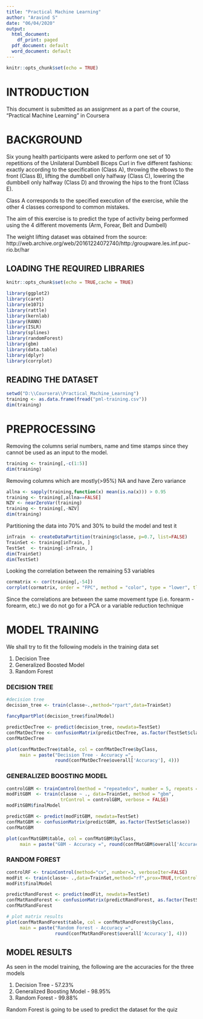 ```yaml
---
title: "Practical Machine Learning"
author: "Aravind S"
date: "06/04/2020"
output:
  html_document:
    df_print: paged
  pdf_document: default
  word_document: default
---
```


```r
knitr::opts_chunk$set(echo = TRUE)
```

# INTRODUCTION
This document is submitted as an assignment as a part of the course, "Practical Machine Learning" in Coursera

# BACKGROUND 
Six young health participants were asked to perform one set of 10 repetitions of the Unilateral Dumbbell Biceps Curl in five different fashions: exactly according to the specification (Class A), throwing the elbows to the front (Class B), lifting the dumbbell only halfway (Class C), lowering the dumbbell only halfway (Class D) and throwing the hips to the front (Class E).

Class A corresponds to the specified execution of the exercise, while the other 4 classes correspond to common mistakes. 

The aim of this exercise is to predict the type of activity being performed using the 4 different movements (Arm, Forear, Belt and Dumbell)

The weight lifting dataset was obtained from the source:  http://web.archive.org/web/20161224072740/http:/groupware.les.inf.puc-rio.br/har

## LOADING THE REQUIRED LIBRARIES
```r
knitr::opts_chunk$set(echo = TRUE,cache = TRUE) 
```

```r
library(ggplot2)
library(caret)
library(e1071)
library(rattle)
library(kernlab)
library(RANN)
library(ISLR)
library(splines)
library(randomForest)
library(gbm)
library(data.table)
library(dplyr)
library(corrplot)
```

## READING THE DATASET
```r
setwd("D:\\Coursera\\Practical_Machine_Learning")
training <- as.data.frame(fread("pml-training.csv"))
dim(training)
```

# PREPROCESSING
Removing the columns serial numbers, name and time stamps since they cannot be used as an input to the model.
```r
training <- training[,-c(1:5)]
dim(training)
```

Removing columns which are mostly(>95%) NA and have Zero variance
```r
allna <- sapply(training,function(x) mean(is.na(x))) > 0.95
training <- training[,allna==FALSE]
NZV <- nearZeroVar(training)
training <- training[,-NZV]
dim(training)
```

Partitioning the data into 70% and 30% to build the model and test it
```r
inTrain  <- createDataPartition(training$classe, p=0.7, list=FALSE)
TrainSet <- training[inTrain, ]
TestSet  <- training[-inTrain, ]
dim(TrainSet)
dim(TestSet)
```

Looking the correlation between the remaining 53 variables
```r
cormatrix <- cor(training[,-54])
corrplot(cormatrix, order = "FPC", method = "color", type = "lower", tl.cex=0.4, tl.col=rgb(0,0,0))
```

Since the correlations are between the same movement type (i.e. forearm - forearm, etc.) we do not go for a PCA or a variable reduction technique

# MODEL TRAINING
We shall try to fit the following models in the training data set

1. Decision Tree
2. Generalized Boosted Model
3. Random Forest

### DECISION TREE
```r
#decision tree
decision_tree <- train(classe~.,method="rpart",data=TrainSet)

fancyRpartPlot(decision_tree$finalModel)

predictDecTree <- predict(decision_tree, newdata=TestSet)
confMatDecTree <- confusionMatrix(predictDecTree, as.factor(TestSet$classe))
confMatDecTree

plot(confMatDecTree$table, col = confMatDecTree$byClass, 
     main = paste("Decision Tree - Accuracy =",
                  round(confMatDecTree$overall['Accuracy'], 4)))
```

### GENERALIZED BOOSTING MODEL
```r
controlGBM <- trainControl(method = "repeatedcv", number = 5, repeats = 1)
modFitGBM  <- train(classe ~ ., data=TrainSet, method = "gbm",
                    trControl = controlGBM, verbose = FALSE) 
modFitGBM$finalModel

predictGBM <- predict(modFitGBM, newdata=TestSet)
confMatGBM <- confusionMatrix(predictGBM, as.factor(TestSet$classe))
confMatGBM

plot(confMatGBM$table, col = confMatGBM$byClass, 
     main = paste("GBM - Accuracy =", round(confMatGBM$overall['Accuracy'], 4)))
```

### RANDOM FOREST
```r
controlRF <- trainControl(method="cv", number=3, verboseIter=FALSE)
modFit <- train(classe~ .,data=TrainSet,method="rf",prox=TRUE,trControl=controlRF)
modFit$finalModel

predictRandForest <- predict(modFit, newdata=TestSet)
confMatRandForest <- confusionMatrix(predictRandForest, as.factor(TestSet$classe))
confMatRandForest

# plot matrix results
plot(confMatRandForest$table, col = confMatRandForest$byClass, 
     main = paste("Random Forest - Accuracy =",
                  round(confMatRandForest$overall['Accuracy'], 4)))
```

## MODEL RESULTS
As seen in the model training, the following are the accuracies for the three models

1. Decision Tree - 57.23%
2. Generalized Boosting Model - 98.95%
3. Random Forest - 99.88%

Random Forest is going to be used to predict the dataset for the quiz